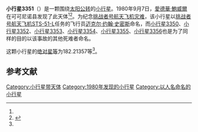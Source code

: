 {{Infobox planet
| bgcolour = #FFFFC0
| name = 3351 Smith
| symbol = 
| image = 
| caption = 
| discovery = yes
| discovery_ref = 
| discoverer = [[愛德華·鮑威爾|愛德華·鮑威爾]]
| discovery_site = [[可可尼诺县|可可尼诺县]] 
| discovered = 1980年9月7日
| designations = yes
| mp_name = 
| named_after = 
| alt_names = 1980 RN1/ 1959 TL / 1975 TM6 / 1975 TO4 / 1975 TX3
| mp_category = [[主带小行星|主带小行星]]
| orbit_ref = <ref name="a">[http://ssd.jpl.nasa.gov/sbdb.cgi?sstr=3351 3351 Smith] {{Wayback|url=http://ssd.jpl.nasa.gov/sbdb.cgi?sstr=3351 |date=20200917223153 }}，小行星數據庫瀏覽器（JPL Small-Body Database Browser）－[[美国国家航空航天局|美国国家航空航天局]]喷气推进实验室</ref>
| epoch = 2456400.5 (2013年4月18日更新)
| aphelion = {{convert|3.8581355|AU|km|3|abbr=on|lk=out}}
| perihelion = {{convert|2.2326691|AU|km|3|abbr=on}}
| semimajor = {{convert|3.0454023|AU|km|3|abbr=on}}
| eccentricity = 0.2668722
| period = 1941.178307 [[日|日]]<br />5.31[[儒略年|儒略年]]
| avg_speed = 
| inclination = 13.20642
| asc_node = 186.02193
| mean_anomaly = 
| arg_peri = 182.21357
| satellites = 
| physical_characteristics = yes
| dimensions = 
| mass = 
| density = 
| surface_grav = 
| escape_velocity = 
| sidereal_day = 
| axial_tilt = 
| pole_ecliptic_lat = 
| pole_ecliptic_lon = 
| albedo = 
| temperatures= 
| temp_name1 = 
| mean_temp_1 = 
| max_temp_1 = 
| temp_name2 = 
| max_temp_2 = 
| spectral_type = 
| abs_magnitude = 182.21357
}}

'''小行星3351'''（{{lang-en|3351 Smith}}）是一颗围绕[[太阳|太阳]][[公转|公转]]的[[小行星|小行星]]。1980年9月7日，[[愛德華·鮑威爾|愛德華·鮑威爾]]在可可尼诺县发现了此天体<ref name="a" /><ref>{{cite news|title=小行星列表|url=http://cfa-www.harvard.edu/iau/lists/NumberedMPs.txt|accessdate=2013-07-08|newspaper=哈佛大学|archive-date=2008-05-17|archive-url=https://web.archive.org/web/20080517010638/http://cfa-www.harvard.edu/iau/lists/NumberedMPs.txt|dead-url=no}}</ref>。为纪念[[挑战者号航天飞机灾难|挑战者号航天飞机灾难]]，该小行星以[[挑战者号航天飞机|挑战者号航天飞机]][[STS-51-L|STS-51-L]]任务的飞行员[[迈克尔·约翰·史密斯|迈克尔·约翰·史密斯]]命名，而[[小行星3350|小行星3350]]、[[小行星3352|小行星3352]]、[[小行星3353|小行星3353]]、[[小行星3354|小行星3354]]、[[小行星3355|小行星3355]]、[[小行星3356|小行星3356]]也是为了同样的目的以该事故的其他死难者命名。

这颗小行星的[[绝对星等|绝对星等]]为182.21357等<ref name="a" />。

==参考文献==
{{reflist}}
{{Minor Planet Number|[[小行星3350|小行星3350]]|[[小行星3352|小行星3352]]}}

{{小天体}}

[[Category:小行星带天体|Category:小行星带天体]]
[[Category:1980年发现的小行星|Category:1980年发现的小行星]]
[[Category:以人名命名的小行星|Category:以人名命名的小行星]]

{{asteroid-stub}}